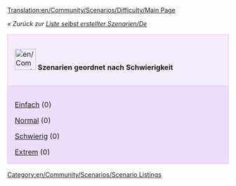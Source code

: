 [[Translation:en/Community/Scenarios/Difficulty/Main Page]]

''« Zurück zur [[de/Community/Scenarios/Main Page|Liste selbst erstellter Szenarien/De]]''

{| cellspacing="3" class="mainpagetable" align="center" width="100%"
|- valign="top" 
|style="font-size: 100%; BACKGROUND-COLOR: #F5EDFC; border: 1px solid #E1BBFF; margin: 0; padding: 1em; text-align: left; width:14%"|[[File:en/Community/Scenarios/Scnlist-difficulty.png|48px]] <font size="3">'''Szenarien geordnet nach Schwierigkeit'''</font>
|-
|style="font-size: 100%; BACKGROUND-COLOR: #EDDEFA; border: 1px solid #E1BBFF; margin: 0; padding: 1em 1em 0em 1em; text-align: left;"|

[[de/Community/Scenarios/Szenarien nach Schwierigkeit - Einfach|Einfach]] (0)

[[de/Community/Scenarios/Szenarien nach Schwierigkeit - Normal|Normal]] (0)

[[de/Community/Scenarios/Szenarien nach Schwierigkeit - Schwierig|Schwierig]] (0)

[[de/Community/Scenarios/Szenarien nach Schwierigkeit - Extrem|Extrem]] (0)

|}

[[Category:en/Community/Scenarios/Scenario Listings]]